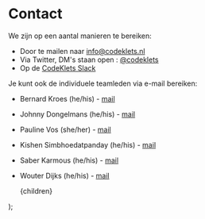 
# Contact

We zijn op een aantal manieren te bereiken:

- Door te mailen naar [info@codeklets.nl](mailto:info@codeklets.nl)
- Via Twitter, DM's staan open : [@codeklets](https://twitter.com/codeklets)
- Op de [CodeKlets Slack](https://join.slack.com/t/codeklets/shared_invite/enQtNzQ4MTI4MTMxNzY2LWYzNTk0NzE1YzdkNDczYTg1MDBjZDIyZjkzMThmYTBkZTY3ZTBhNDYyOGY4OWQxZGExM2Q5NzA2ZDM0NGY1ZGM)

Je kunt ook de individuele teamleden via e-mail bereiken:

- Bernard Kroes (he/his) - [mail](mailto:bernard@codeklets.nl)
- Johnny Dongelmans (he/his) - [mail](mailto:johnny@codeklets.nl)
- Pauline Vos (she/her) - [mail](mailto:pauline@codeklets.nl)
- Kishen Simbhoedatpanday (he/his) - [mail](mailto:kishen@codeklets.nl)
- Saber Karmous (he/his) - [mail](mailto:saber@codeklets.nl)
- Wouter Dijks (he/his) - [mail](mailto:wouter@codeklets.nl)

  <Layout preview={preview}>
    <Container>
      <article className="prose lg:prose-xl">{children}</article>
    </Container>
  </Layout>
);
